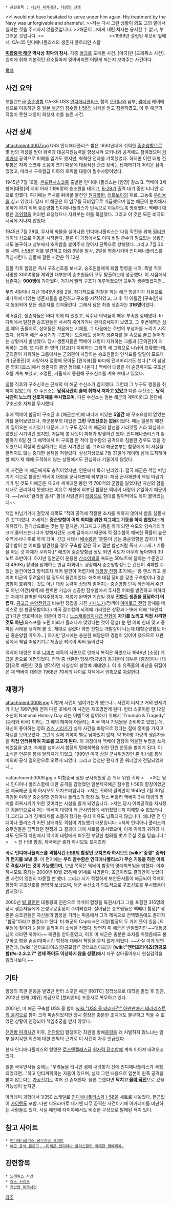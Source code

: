  * 관련항목 : [[제2차 세계대전]], [[태평양 전쟁]]

>>I would not have hesitated to serve under him again. His treatment by the Navy was unforgivable and shameful.
>>저는 다시 그런 상황이 와도 그의 밑에서 일하는 것을 주저하지 않을것입니다. 
>>해군이 그에게 내린 처사는 용서할 수 없고, 부끄러운 것입니다.  
>> 　　　　　　　　　　　　　　
>>1999년 설립된 추모비 앞에서, CA-35 인디애나폴리스의 생존자 플로리안 스탐

'''[[미합중국 해군]] 역사상 최악의 참사.''' 각종 [[병크]]로 도배된 사건. [미국]판 [드레퓌스 사건]. 승리에 취해 기본적인 요소들마저 잊어버리면 어떻게 되는지 보여주는 사건이다. 

[[목차]]
== 사건 요약 ==
포틀랜드급 [[중순양함]] CA-35 USS [[인디애나폴리스]] 함이 [[오키나와]] 남부, [[괌]]에서 레이테 섬으로 이동하던 중 [[일본 해군]]의 [[잠수함]] [[I-58]]의 뇌격을 받고 침몰하였고, 이 후 해군의 적절치 못한 대응이 희생자 수를 늘린 사건.
== 사건 상세 ==
attachment:0007.jpg
USS 인디애나폴리스 함은 1930년대에 취역한 [[중순양함]]으로 몇 번의 개장을 받아 화력과 대공지원능력을 향상시켜 오키나와 공격에도 참여했으며 [[카미카제]] 공격으로 피해를 입기도 했지만, 혁혁한 전과를 기록했었다. 하지만 이런 대형 전투함은 자체 스크류 소음이 크기 때문에 대잠작전 관련 장비는 탑재하기가 어려운 점이 있었고, 따라서 구축함급 이하의 호위함 대동이 필수사항이었다.

1945년 7월 16일, [[샌프란시스코]]를 출발한 인디애나폴리스는 [함장] 찰스 B. 맥베이 3세 항해[대령]의 지휘 아래 1,196명의 승조원을 태우고, [[B-29]]가 출격 대기 중인 티니안 섬으로 향했다. 여기에는 역사를 뒤바꿀 물건인 [[원자폭탄]], [[리틀보이]]의 재료. 고농축 [[우라늄]]을 싣고 있었다. 당시 미 해군은 이 임무를 극비임무로 취급했으며 일본 해군이 눈치채지 못하게 하기 위해 중순양함 인디애나폴리스가 단독으로 이동하도록 명령했다. 맥베이 대령은 [[호위함]]을 여러번 요청했으나 지휘부는 이를 묵살했다. 그리고 이 것은 모든 비극의 시작에 지나지 않았다.

1945년 7월 28일, 무사히 화물을 실어나른 인디애나폴리스는 다음 작전을 위해 [[필리핀]] 레이테 섬으로 이동을 시작한다. 물론 이 과정에서도 이미 비밀 준수가 필요없는 상황인데도 불구하고 상부에서 호위함을 붙여주지 않아서 단독으로 항해했다. 그리고 7월 30일 새벽. [[I-58]]은 이를 발견하고 [[어뢰]] 6발을 발사, 2발을 명중시키며 인디애나폴리스를 격침시킨다. 침몰에 걸린 시간은 약 12분.

침몰 직후 함장은 즉시 구조신호를 보내고, 승조원들에게 퇴함 명령을 내려, 폭발 직후 사망한 300여명을 제외한 대부분의 승조원들이 모두 탈출하는데 성공했다. 이 시점에서 생존자는 '''900명'''에 가까웠다. 거기서 빨리 구조가 이루어졌으면 모두가 생존했겠지만…

무려 4일이나 지난 1945년 8월 2일, 정기적으로 정찰을 하는 해군 항공기가 처음으로 바다위에 떠있는 생존자들을 발견하고 구조를 시작하였고, 그 후 약 이틀간 [구축함]까지 동원되어 모든 생존자를 건져올린다. 그래서 남은 최종 생존자는 '''316명'''이었다.

약 5일간, 생존자들은 바다 위에 떠 있었고, 식수나 의약품이 매우 부족한 상태였다. 바다위에서 탈진한 승조원들은 서서히 죽어가거나 환각증세까지 보였고, 그 주변해역은 [[상어]] 떼의 출몰지로, 상어들은 처음에는 시체를, 그 다음에는 주변의 부상자를 노리기 시작했다. 심지어 해군 수상기가 구조하는 도중에도 상어가 생존자를 물 속으로 끌고 들어가는 상황까지 발생했다. 당시 생존자들은 맥베이 대령이 지휘하는 그룹과 [군의관]이 지휘하는 그룹, 또 다른 한 명의 [장교]가 지휘하는 그룹의 세 그룹으로 나뉘어 표류했는데, 군의관이 지휘하는 그룹에서는 군의관이 사망하는 승조원들의 인식표를 일일이 모으다가 [군종관]이 사망하자 절망해 모아둔 [인식표]를 바다에 던져버리기도 했다.[* 이 참상은 영화 [죠스]에서 생존자의 증언 형태로 나온다.] 맥베이 대령은 이 순간까지도 구조신호를 계속 보냈고, 조명탄, 거울까지 동원해 구조신호를 계속 보내고 있었다.

침몰 직후의 구조신호는 근처의 미 해군 수신소가 감지했다. 그런데 그 누구도 행동을 취하지 않았는데. 한 수신소는 '''[[당직사관]]이 술에 취해서 쳐자고 있었고''' 다른 수신소는 '''당직사관이 노느라 신호자체를 무시했으며,''' 다른 수신소는 일본 해군의 계략이라고 판단해 구조신호 자체를 무시했다.

후에 맥베이 함장이 구조된 후 [해군본부]에 바다에 떠있는 '''5일간''' 왜 구조요청이 없었는가를 물어보았으나, 해군본부의 대답은 '''그런 구조신호는 없음'''이었다. 때는 일본의 패전이 짙어오는 시기였기 때문에 그 누구도 감히 미 해군의 함선을 가라앉힐 거라 의심하지 않았던 시기이긴 했지만, 가뭄에 콩 나듯이 피해가 발생하긴 했다. 인디애나폴리스가 침몰하기 6일 전 그 해역에서 미 구축함 한 척이 잠수함의 공격으로 침몰한 경우도 있을 정도였으니 확실히 안심하기는 이른 시기였던 셈. 그러나 해군본부는 함장에게 이 사실을 알리지도 않는 중대한 실책을 저질렀다. 설상가상으로 7월 31일에 레이테 섬에 도착해야 할 배가 제 때에 도착하지 않는 상황에서도 관심하나 기울이지 않았다.

이 사건은 미 해군에게도 충격이었지만, 언론에서 특히 난리였다. 결국 해군은 책임 떠넘기기 식으로 함장인 맥베이 대령을 군사재판에 회부한다. 해당 군사재판이 책임 떠넘기기가 된 것도 미해군은 제 2차 세계대전 동안 약 700척의 군함을 잃었지만 자신의 함을 제대로 관리하지 못했다는 이유로 재판에 회부된 함장은 맥베이 대령이 유일하기 때문이다. ~~[wiki:"윌리엄 홀시" 함대 사령관]이 [[태풍]]으로 함대를 말아먹어도 목이 붙어있는데~~

책임 떠넘기기에 걸맞게 죄목도 "적의 공격에 적절한 조치를 취하지 않아서 함을 침몰시킨 것"이었다. 자세히는 '''중순양함이 어뢰 회피를 위한 지그재그 기동을 하지 않았다'''는게 이유였다. 원칙상으로는 맞는 말 같지만, 지그재그 기동을 하게 되면 속도와 항속거리가 크게 줄어드는데다가 항해시간도 크게 길어지기 때문에 적 잠수함이 매복한 확률이 높은 수역에서나 주로 하게 되며, 긴급 사태시 [[배수량]]만 1만톤이 넘는 중순양함은 갑자기 적 잠수함이 쏜 어뢰를 발견했을 경우 구축함 같은 작고 잽싼 함선처럼 즉시 지그재그 기동을 하는 것 자체가 무리다.[* 애초에 중순양함급 정도 되면 속도가 아무리 높아봐야 30노트 초반이다. 하지만 일본군이 운용한 [[산소어뢰]]의 속도는 50노트에 달하는 수준인데다 490Kg 장약을 탑재하는 만큼 파괴력도 굉장해서 중순양함정도는 간단히 격파할 수 있는 물건이었고 항적조차 적어 발견이 어렵기에 [[태평양 전쟁]] 초기에는 '롱 랜스'라고 불리며 미군의 두려움이 될 정도의 물건이었다. 애초에 대잠 장비를 갖춘 구축함이나 경순양함이 호위하는 것도 아닌 대잠 능력이 상당히 떨어지는 중순양함 단독 작전에서 주간도 아닌 야간(새벽)에 완벽한 기습에 성공한 잠수함에서 투사된 어뢰를 발견하고 피하라는 자체가 완벽한 억지주장이다. 저렇게 완벽한 기습일 경우 '''[[전함]]도 생존을 장담하기 어렵다.''' [[공고급 순양전함]]과 비슷한 장갑을 가진 [[시나노]]가(명색이 [[야마토급 전함]] 함체를 베이스로 한 항공모함이다.) 미국 잠수함의 뇌격에 가라앉은 상황과 I-19에 의해 '16인치급'(다만 방호력에는 의문이 많다.) [[노스캐롤라이나급 전함]]이 '''자기를 노리고 직접 사격한 것도 아닌'''(와스프를 노린 어뢰가 흘러나가 맞았다는 것이 정설) 눈 먼 어뢰 한대 맞고 중파된 사례을 생각해 볼 것. 제대로 걸렸다 하면 전함도 개발살이 나는데 대형순양함도 아닌 중순양함 따위가...] 하지만 당시에는 충분한 해당분야 경험이 있어야 했으므로 재판정에서 책임 떠넘기기로 제출된 죄목이 먹혀 들어갔다. 

맥베이 대령은 이후 [[니미츠]] 제독의 사면으로 인해서 복직은 하였으나 1949년 [소장] 계급을 끝으로 예편되었다. 전쟁 중 생존한 항해/항공병과 동기들이 대부분 [중장]이나 [대장]으로 예편한 것을 생각하면 사실상의 불명예 제대였다. 이 후 유족들의 비난을 뒤집어쓴 채 맥베이 대령은 1968년 70세의 나이로 자택에서 권총으로 [[자살]]한다.
== 재평가 ==
attachment:0008.jpg
이렇게 사건이 넘어가는가 했으나... 사건이 터지고 거의 반세기가 지난 1997년에 전혀 다른 곳에서 이 사건은 재조명받게 된다. 헌터 스콧이란 한 12살 소년이 National History Day 라는 이벤트에 참여하기 위해서 'Triumph & Tragedy' (승리와 비극) 이라는 그 해의 테마에 어울리는 미국 역사 기념물을 준비하고 있었는데, 자신이 좋아하는 영화 [[죠스 시리즈]]가 실제 사건을 바탕으로 했다는 점에 흥미를 가지고 자료를 모아보았다. 그런데 실제 기록이 별로 남아있지 않자, 약 150명 가량의 생존자들을 '''직접 인터뷰하여 자료를 모으게 된다.''' 이 과정에서 맥베이 함장이 억울한 누명을 쓰게 되었음을 알고, 숙제를 넘어서서 함장의 명예회복을 위한 탄원 운동을 벌이게 된다. 이 소식은 언론을 통해 알려지게 되었고, 1999년 미국 상원 군사위원장인 존 워너를 통해 미의회 공식 결의안으로 오르게 되었다. 그리고 엄청난 편지가 존 워너앞에 전달되었으니…

>attachment:0009.jpg
> 미합중국 상원 군사위원장 존 워너 위원 귀하
>　 
>저는 당시 인디아나 폴리스함에 대한 공격을 감행했던 일본제국해군 잠수함 I-58의 함장이었던 전 제국해군 중좌 하시모토 모치츠라입니다. 
>저는 귀하의 결의안이 1945년 7월 30일 격침된 미해군 중순양함 인디아나 폴리스의 함장 故 찰스 버틀러 맥베이 3세 대령의 명예를 회복시키기 위한 것이라는 사실을 알게 되었습니다. 
>저는 당시 어뢰공격을 지시했던 장본인으로서 저는 맥베이 대령이 왜 군사법정에 세워졌었는지 이해할 수 없었습니다.그리고 그가 경계태세를 소홀히 했다는 유죄 이유도 납득되지 않습니다. 왜냐면 전 인디아나 폴리스가 어떤 상태라도 격침이 가능했기 때문입니다. 
>저와 인디아나 폴리스의 승무원들은 끔찍했던 전쟁과 그 결과에 대해 서로를 용서했으며, 이제 귀하와 귀하의 나라도 인도적 차원에서 맥베이 대령에게 씌우진 부당한 혐의를 벗겨 주실 것을 믿습니다.”
>　 
> 전 I-58 함장, 제국해군 중좌 하시모토 모치츠라 

바로 '''인디애나폴리스를 격침시킨 [[I-58]]의 함장인 모치츠라 하시모토 [wiki:"중령" 중좌]가 편지를 보낸 것.''' 이 편지에는 '''우리 잠수함은 인디애나폴리스가 무슨 기동을 하든 어뢰로 격침시키는 것이 가능했으며,''' 보낸 목적은 맥베이 함장의 명예회복임을 밝혔다. 이후 하시모토 중좌는 2000년 10월 25일에 91세로 사망한다. 조금이라도 결의안이 늦었다면 사건이 영원히 파묻힐 뻔 했다. 그리고 시기 적절하게 보안문서들이 해금되어 맥베이 함장이 구조신호를 분명히 보냈으며, 해군 수신소가 의도적으로 구조신호를 무시했음이 밝혀졌다.

2000년 [[빌 클린턴]] 대통령의 권한으로 맥베이 함장을 복권시키고 그를 포함한 316명의 당시 생존자들에게 은성무공훈장이 수여되었다. 살아남은 승조원들은 맥베이 함장[* 생존한 승조원들은 자신들의 함장을 기리는 마음에서 그가 제독으로 전역했음에도 끝까지 "함장"이라고 불렀다고 한다. 미 해군의 Captain은 대령/함장의 두 가지 뜻이 있음.]의 무덤에 찾아가 눈물을 흘리며 이 소식을 전했다. 당연히 미 해군은 반발했지만 ~~대통령님이 까라면 까야지~~ 복권을 받아들였고, 이후 미 해군은 충분한 조치를 취했음에도 불구하고 함을 손실/대파시킨 함장에 대해서 책임을 묻지 않게 되었다. ~~사실 이게 당연한건데, [wiki:"엔터프라이즈(항공모함)" 갓터프라이즈]가 '''[wiki:"엔터프라이즈(항공모함)#s-2.3.2.7" 언제 죽어도 이상하지 않을 상황]'''에서 자꾸 살아돌아오니 현실감각을 잃었나보다.~~


== 기타 ==
함장의 복권 운동을 벌였던 헌터 스콧은 해군 [ROTC] 장학생으로 대학을 졸업 후 임관, 2012년 현재 [대위] 계급으로 [헬리콥터] 조종사로 복무하고 있다.

2001년, 미 해군 구축함 USS 콜 함이 [[wiki:"USS 콜 테러사건" 아덴만에서 테러리스트의 공격]]으로 함이 크게 파손되었지만 당시 함장은 충분한 조치에도 불구하고 막을 수 없었던 상황이 인정되어 책임추궁을 받지 않았다.

[[천안함 피격사건]] 이후, [[천안함]]의 함장이던 최원일 항해[[중령]]을 왜 처벌하지 않느냐는 일부 몰지각한 의견에 대한 반박의 근거로 이 사건이 자주 언급됐다.

현재 인디애나폴리스의 함명은 [[로스앤젤레스급]] [[원자력 잠수함]]에 계속 이어져 내려오고 있다.

일본 극우인사들 중에는 "우라늄을 티니안 섬에 내려놓기 전에 인디애나폴리스가 격침되었다면..."하고 안타까워하는 자들이 있으며, 실제 그런 내용으로 일본이 원폭 공격을 받지 않는다는 [[가공전기]]도 여러 건 존재한다. 물론 그랬다면 '''닥치고 [[몰락 작전]]'''으로 갔을 가능성이 높지만.

아카데미 과학에서 1/350 스케일로 [[인디애나폴리스]]와 [[I-58]]을 세트로 내놓았다. 뜬금없이 [[가이텐]]도 포함. 다만 디오라마로 내기엔 너무 끔찍한 사건이기에 아카데미를 비난하는 사람들도 있다. 사실 예전에 타미야에서도 비슷한 구성으로 발매된 적이 있다.


== 참고 사이트 ==
 * [http://www.ussindianapolis.org/ 인디애나폴리스 공식기념 사이트]
 * [http://blue-paper.tistory.com/481 해군 공식 블로그. -미해군 인디아나 폴리스함의 위대한 명예회복-]


== 관련항목 ==
 * [[드레퓌스 사건]]
 * [[죠스 시리즈]]
 * [[천안함 피격사건]]


[[각주]]
